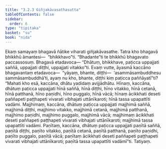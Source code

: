```yaml
---
title: "3.2.3 Giñjakāvasathasutta"
tableOfContents: false
sidebar:
  order: 6
type: "tipitaka"
basket: "su"
book: "nida"
---
```



<DynamicBreadcrumb />

<Division number="97" book="nida" bookNo="12" page="367">

<Paragraph number="700" book="nida">
Ekaṃ samayaṃ bhagavā ñātike viharati giñjakāvasathe. Tatra kho bhagavā bhikkhū āmantesi—  “bhikkhavo”ti. “Bhadante”ti te bhikkhū bhagavato paccassosuṃ. Bhagavā etadavoca—
</Paragraph>

<Paragraph number="701" book="nida">
“Dhātuṃ, bhikkhave, paṭicca uppajjati saññā, uppajjati diṭṭhi, uppajjati vitakko”ti. Evaṃ vutte, āyasmā kaccāno bhagavantaṃ etadavoca—  “yāyaṃ, bhante, diṭṭhi—  ‘asammāsambuddhesu sammāsambuddhā’ti, ayaṃ nu kho, bhante, diṭṭhi kiṃ paṭicca paññāyatī”ti?
</Paragraph>

<Paragraph number="702" book="nida">
“Mahati kho esā, kaccāna, dhātu yadidaṃ avijjādhātu. Hīnaṃ, kaccāna, dhātuṃ paṭicca uppajjati hīnā saññā, hīnā diṭṭhi, hīno vitakko, hīnā cetanā, hīnā patthanā, hīno paṇidhi, hīno puggalo, hīnā vācā; hīnaṃ ācikkhati deseti paññapeti paṭṭhapeti vivarati vibhajati uttānīkaroti; hīnā tassa upapattīti vadāmi.
</Paragraph>

<Paragraph number="703" book="nida">
Majjhimaṃ, kaccāna, dhātuṃ paṭicca uppajjati majjhimā saññā, majjhimā diṭṭhi, majjhimo vitakko, majjhimā cetanā, majjhimā patthanā, majjhimo paṇidhi, majjhimo puggalo, majjhimā vācā; majjhimaṃ ācikkhati deseti paññapeti paṭṭhapeti vivarati vibhajati uttānīkaroti; majjhimā tassa upapattīti vadāmi.
</Paragraph>

<Paragraph number="704" book="nida">
Paṇītaṃ, kaccāna, dhātuṃ paṭicca uppajjati paṇītā saññā, paṇītā diṭṭhi, paṇīto vitakko, paṇītā cetanā, paṇītā patthanā, paṇīto paṇidhi, paṇīto puggalo, paṇītā vācā; paṇītaṃ ācikkhati deseti paññapeti paṭṭhapeti vivarati vibhajati uttānīkaroti; paṇītā tassa upapattīti vadāmī”ti.

</Paragraph>
</Division>

<Paragraph number="705" type="center" book="nida">
Tatiyaṃ.
</Paragraph>